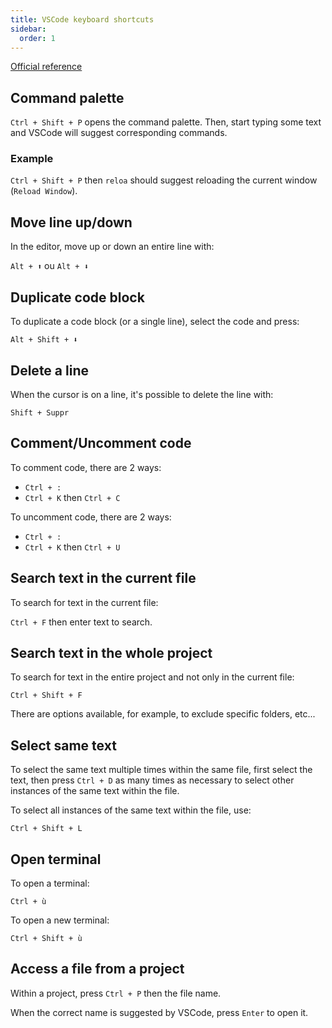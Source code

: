 ```yaml
---
title: VSCode keyboard shortcuts
sidebar:
  order: 1
---
```


[Official reference](https://code.visualstudio.com/shortcuts/keyboard-shortcuts-linux.pdf)

## Command palette

`Ctrl + Shift + P` opens the command palette. Then, start typing some text and VSCode will suggest corresponding commands.

### Example

`Ctrl + Shift + P` then `reloa` should suggest reloading the current window (`Reload Window`).

## Move line up/down

In the editor, move up or down an entire line with:

`Alt + ⬆️` ou `Alt + ⬇️`

## Duplicate code block

To duplicate a code block (or a single line), select the code and press:

`Alt + Shift + ⬇️`

## Delete a line

When the cursor is on a line, it's possible to delete the line with:

`Shift + Suppr`

## Comment/Uncomment code

To comment code, there are 2 ways:

- `Ctrl + :`
- `Ctrl + K` then `Ctrl + C`

To uncomment code, there are 2 ways:

- `Ctrl + :`
- `Ctrl + K` then `Ctrl + U`

## Search text in the current file

To search for text in the current file:

`Ctrl + F` then enter text to search.

## Search text in the whole project

To search for text in the entire project and not only in the current file:

`Ctrl + Shift + F`

There are options available, for example, to exclude specific folders, etc...

## Select same text

To select the same text multiple times within the same file, first select the text, then press `Ctrl + D` as many times as necessary to select other instances of the same text within the file.

To select all instances of the same text within the file, use:

`Ctrl + Shift + L`

## Open terminal

To open a terminal:

`Ctrl + ù`

To open a new terminal:

`Ctrl + Shift + ù`

## Access a file from a project

Within a project, press `Ctrl + P` then the file name.

When the correct name is suggested by VSCode, press `Enter` to open it.
